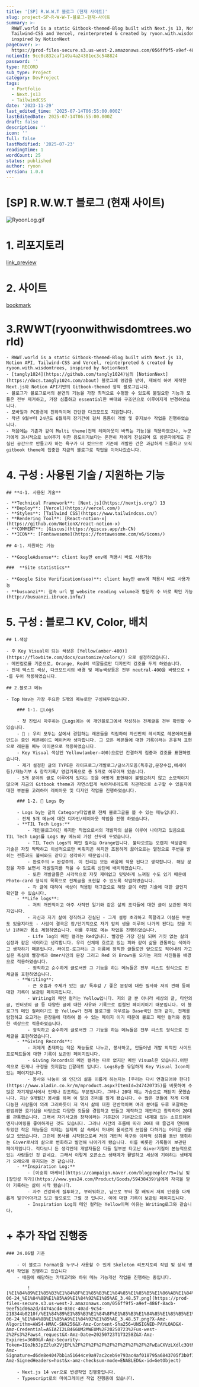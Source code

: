 ```yaml
---
title: '[SP] R.W.W.T 블로그 (현재 사이트)'
slug: project-SP-R-W-W-T-블로그-현재-사이트
summary: >-
  RWWT.world is a static Gitbook-themed-Blog built with Next.js 13, Notion API,
  Tailwind-CSS and Vercel, reinterpreted & created by ryoon.with.wisdomtrees,
  inspired by NotionNext
pageCover: >-
  https://prod-files-secure.s3.us-west-2.amazonaws.com/056ff9f5-a9ef-486f-8acb-9eef51d06a2d/c941078f-e426-4db2-b526-53028e713f1c/%E1%84%83%E1%85%A1%E1%84%8B%E1%85%AE%E1%86%AB%E1%84%85%E1%85%A9%E1%84%83%E1%85%B3.png?X-Amz-Algorithm=AWS4-HMAC-SHA256&X-Amz-Content-Sha256=UNSIGNED-PAYLOAD&X-Amz-Credential=ASIAZI2LB466YDSZW2W3%2F20250723%2Fus-west-2%2Fs3%2Faws4_request&X-Amz-Date=20250723T173140Z&X-Amz-Expires=3600&X-Amz-Security-Token=IQoJb3JpZ2luX2VjEPL%2F%2F%2F%2F%2F%2F%2F%2F%2F%2FwEaCXVzLXdlc3QtMiJIMEYCIQD5hCcOg%2BNLXb9TY4MD2N0Bx0kFO%2FleFXJjkdsDSWwkuQIhAMtnyuTi9tUhGZFpvwvg5j%2FquNsOF9GnJWR9J6LReH3bKv8DCBoQABoMNjM3NDIzMTgzODA1IgwXNIwOLIy010fBjfUq3APVu57mvkfCIN2kJ05gp1CpdyhVUB9uuurUNZbO6CteEEyzlfY1NXRIylKRZb6wG8%2BoF0LcPjJk%2F4MsOWYyLN7qhcWTHFN4vyUd2CGGu6MZfDqsN32rqKGvvV66V2a1gWlKS1xmPuDVWZLejMFikW5bVYOMrzCzJjPkt%2F49xx%2B6%2BGo7Ae0X8AoBU4LZRMXuDRvlWHecqENf584XCylFEevhHqFFXeIC8Uv3TtWGazNen3zMa%2B0Q2QhZhTCuXHthdzVMHudkq4uJE1eP3bDAPp%2BMY5qge8R%2BYOvcQnZH5noqJrm5Ejz%2F8a6hjUuVENJz0%2BgguNUwd2%2BMOTk98X9rcF94Dyk9Y9w6BI1kgIDlx1L43sSHrE0sBn93Wsdog9xGnF3bmqoIdjYPpfN0MH980H%2BOBCbVEc20gZ8j31mwPmtDgle870gbx89QnB54tLN1JLo%2BwTCZhQ7rdfATwHVpALImFBZ7PzKPCWIV8nqsp%2B1Qpf66RiJJPvYvtI%2BryUJnGXne7aHP4ZskY8bEYNfN4Tw%2FNCf2L0XS7VtsabOpfz34ZpmeWfnqVzt7UEysgK%2Fj4WRRoXGL7%2FncpYBHYgiy9IhRXlpkkEXmTOpa7772q1bEJ%2BTgAiQyBHEAIaVNlTCntYTEBjqkAeUA%2FtSNmPmV9p87kxiXQ1N3ujJ0QEHjUkdsU6zSLZQonZ4X3lplnT3HyGCUvrMSaF3uF2zcN%2FEpKN%2FJ5nDl9%2Bxdye2FlrwBdyr%2BtuYhiDZINjpF5wMR%2FBcpQIo%2FhhYUADZiaBex2G39Kpe4E4%2Bcj7noSd4hXJQEicYj%2BXpYy7C7IPaEHgCfMS6BZg0mQ%2F%2BXFUtJ6z3QJvWJPffctX0i%2F3TMdKdl&X-Amz-Signature=718e36fce77be3f29594a440bf7aa5422f246dfd29f37815fbe7ef670291ec81&X-Amz-SignedHeaders=host&x-amz-checksum-mode=ENABLED&x-id=GetObject
notionId: 9cc0c832caf149a4a24381ec3c548824
password: ''
type: RECORD
sub_type: Project
category: DevProject
tags:
  - Portfolio
  - Next.js13
  - TailwindCSS
date: '2023-11-29'
last_edited_time: '2025-07-14T06:55:00.000Z'
lastEditedDate: 2025-07-14T06:55:00.000Z
draft: false
description: ''
icon: ''
full: false
lastModified: '2025-07-23'
readingTime: 1
wordCount: 25
status: published
author: ryoon
version: 1.0.0
---
```

# [SP] R.W.W.T 블로그 (현재 사이트)


![RyoonLog.gif](https://prod-files-secure.s3.us-west-2.amazonaws.com/056ff9f5-a9ef-486f-8acb-9eef51d06a2d/fbd672fa-51ea-4b71-9184-8ec527cd08af/RyoonLog.gif?X-Amz-Algorithm=AWS4-HMAC-SHA256&X-Amz-Content-Sha256=UNSIGNED-PAYLOAD&X-Amz-Credential=ASIAZI2LB466VIWW5ZKG%2F20250723%2Fus-west-2%2Fs3%2Faws4_request&X-Amz-Date=20250723T173252Z&X-Amz-Expires=3600&X-Amz-Security-Token=IQoJb3JpZ2luX2VjEPL%2F%2F%2F%2F%2F%2F%2F%2F%2F%2FwEaCXVzLXdlc3QtMiJHMEUCIFDhGV9lVE%2BHSA2Ck7zT3e5vYZJ5eZ3hXaeBGzFr9spfAiEAzw4D6UlnRUiGw7sI0Qr3C%2BOfu7Q6h0ptATc78J41gUMq%2FwMIGxAAGgw2Mzc0MjMxODM4MDUiDIxXFbaSGiXfdxRPQSrcA9udJyOQ0yWycM4z31lc8qEaR4LYRpaN7I86M3UzMDsw%2FUkVLMGr%2BO5swF2uZKoD%2BAI85rYOr5but8Ofxp4vhvdxUR6Nx8n8CVd0GFWfxSwpi%2FQVQLu%2B5Oi85I4JrwRiSRVhWQXHXbqHJPRJ8%2FsfuNlSfi2XDAlI77ic7v4zOVNAWi%2BdGAo6oyoqML76dAr8p4LmwiMkssFRIFJ0nuuJ2e4n79RJcc5u91Wo6VLX5IeJw5cpP0zfX01f0iWwPX9OBroIsEy2alS4g%2BkwrNWXAlM174uN6Qy58w5j60fBm%2BjWorCz1XgPyAyhqO8rkXr%2BsE0ID0le7nT1tGlWWf%2FnEk%2BFugGIv4QZOEkrbYb32ZY1yA%2FsiV7E9ZzM%2BzbVYR6Kp0ndoR530Ob2nmjDYJfv1XuBhYRNFiepYGqZ%2BcqHHNw1R%2BS%2FAwkZj%2FqiEAEwJU6Jcn%2FIvgcdVh%2FecDT52GyEJxnDoaTQXpKTNE7%2FrgxVxsy2lfONX56XB%2BJ8tbjrsy3g5z2vEBhPGbg%2Bx2R9gXJflrCbGj3Uo7fLTKyvuOaznBtTSg%2BtgLUqFxcUOv5Spg5LXV%2FpV2j%2FM9dwzbYqckt8B9BZqbvDgaMb5Mb83rapdB%2BoMpm6OHh3Y%2FOMJW9MMKq1hMQGOqUB%2Bd73ugPNppAqrT67qsKDpuAGvpxsaOLOcLFHDIqpEkNBJ2dtys0MQ4sxKC2iQQxiHMjeCpRvYXnn59X3olTsTWF0MmpXI7t3D0eXHHPEFPBgbECb5JbYl4qe78qX4TpLqSx6NAtL6NKdi%2BnFaD%2FdrxNa1ZK5kNRv86HJMuiemtFj4vjhRWVUZfTMTS7nKJBNQpbGv%2Bg891cIORQAm4I7BeKNCp0U&X-Amz-Signature=4422d18520341767c53a7d414a628f3378881d972208fdd1cbd5b2a408737849&X-Amz-SignedHeaders=host&x-amz-checksum-mode=ENABLED&x-id=GetObject)


# 1. 리포지토리


[link_preview](https://github.com/ryoon-with-wisdomtrees/ryoon-gitbook-next)


# 2. 사이트


[bookmark](http://ryoonwithwisdomtrees.world)


# 3.RWWT(ryoonwithwisdomtrees.world)

    - RWWT.world is a static Gitbook-themed-Blog built with Next.js 13, Notion API, Tailwind-CSS and Vercel, reinterpreted & created by ryoon.with.wisdomtrees, inspired by NotionNext
    - [tangly1024](https://github.com/tangly1024)님의 [NotionNext](https://docs.tangly1024.com/about) 블로그에 영감을 받아, 재해석 하여 제작한 Next.js와 Notion API기반의 Gitbook-themed 정적 블로그입니다.
    - 블로그가 블로그로서의 본연의 기능을 가장 최적으로 수행할 수 있도록 불필요한 기능과 모듈은 전부 제거하고, 가장 심플하고 essential한 뼈대와 구조만으로 이루어지게 변경하였습니다.
    - 모바일과 PC환경에 친화적이며 간단한 다크모드도 지원합니다.
    - 작년 9월부터 24년도 6월까지 장기간에 걸쳐 틈틈이 개발 및 유지보수 작업을 진행하였습니다.
    - 처음에는 기존과 같이 Multi theme(전체 레이아웃이 바뀌는 기능)을 적용하였으나, 누군가에게 과시적으로 보여주기 위한 용도이기보다는 온전히 저에게 진실되며 또 방문자에게도 진실된 공간으로 만들고자 하는 욕구가 더 컸으므로 기존에 개발한 건은 과감하게 드롭하고 오직 gitbook theme에 집중한 지금의 블로그로 작업을 이어나갔습니다.

# 4. **구성 : 사용된 기술 / 지원하는 기능**


    ## **4-1. 사용된 기술**

    - **Technical Framework**: [Next.js](https://nextjs.org/) 13
    - **Deploy**: [Vercel](https://vercel.com/)
    - **Styles**: [Tailwind CSS](https://www.tailwindcss.cn/)
    - **Rendering Tool**: [React-notion-x](https://github.com/NotionX/react-notion-x)
    - **COMMENT**: [Giscus](https://giscus.app/zh-CN)
    - **ICON**: [Fontawesome](https://fontawesome.com/v6/icons/)

    ## 4-1. 지원하는 기능

    - **GoogleAdsense**: client key만 env에 적용시 바로 사용가능

    ###  **Site statistics**

    - **Google Site Verification(seo)**: client key만 env에 적용시 바로 사용가능
    - **busuanzi**: 접속 url 별 website reading volume과 방문자 수 바로 확인 가능 (http://busuanzi.ibruce.info/)

# 5. 구성 : 블로그 KV, Color, 배치


    ## 1.색상

    - 주 Key Visual이 되는 색상은 [Yellow(amber-400)](https://flowbite.com/docs/customize/colors/) 으로 설정하였습니다.
    - 메인컬로를 기준으로, Orange, Red의 색깔들로만 디자인적 강조를 두게 하였습니다.
    - 전체 텍스트 색상, 다크모드시의 배경 및 메뉴색상등은 전부 neutral-400을 바탕으로 + -를 두어 적용하였습니다.

    ## 2.블로그 메뉴

    - Top Nav는 가장 주요한 5개의 메뉴로만 구성해두었습니다.

        ### 1-1. 🍋Logs

        - 첫 진입시 마주하는 🍋Logs에는 이 개인블로그에서 작성하는 전체글을 전부 확인할 수 있습니다.
        - 🍋 : 우리 모두는 삶에서 경험하는 레몬들을 적립하여 자신만의 레시피로 레몬에이드를 만드는 중인 레몬에이드 메이커라 생각합니다. 그 모든 레몬들에 대한 기록이라는 은유적 표현으로 레몬을 메뉴 아이콘으로 적용하였습니다.
        - Key Visual 색상인 Yellow(amber-400)으로만 간결하게 집중과 강조를 표현하였습니다.
        - 제가 설정한 글의 TYPE은 라이프로그/개발로그/글쓰기모음(독후감,문장수집,에세이 등)/재능기부 & 창작기록/ 영감기록으로 총 5개로 이루어져 있습니다.
        - 5개 분야의 글로 이루어져 있다는 것을 어떻게 표현해야 불필요하지 않고 소모적이지 않으며 지금의 Gitbook theme과 자연스럽게 녹아져내리도록 직관적으로 소구할 수 있을지에 대한 부분을 고려하며 레이아웃 및 디자인 작업을 진행하였습니다.

        ### 1-2. 🍋 Logs By

        - Logs by는 글의 Category타입별로 전체 블로그글을 볼 수 있는 메뉴입니다.
        - 전체 5개 메뉴에 대한 디자인/레이아웃 작업을 진행 하였습니다.
        - **TIL Tech Logs:**
            - 개인블로그이긴 하지만 직업으로서의 개발자의 삶을 이루어 나아가고 있음으로 TIL Tech Logs를 Logs By 메뉴의 가장 선두에 두었습니다.
            - TIL Tech Logs의 메인 컬러는 Orange입니다. 불타오르는 오렌지 색상같이 기술은 자칫 딱딱하고 이성적으로만 비춰지곤 하지만 조용하게 끓어오르는 열정으로 주변을 밝히는 전등과도 불씨와도 같다고 생각하기 때문입니다.
            - 완료주의 > 완성주의. 이 진리는 모든 배움에 적용 된다고 생각합니다. 해당 문장을 자주 보면서 개발일지를 적을 수 있도록 상단에 배치하였습니다.
            - 또한 개발글들은 시각적으로 자칫 재미없고 밋밋하게 느껴질 수도 있기 때문에 Photo-card 형식의 목록으로 전체글을 표현할 수 있도록 작업하였습니다.
            - 각 글에 대하여 색상이 적용된 태그값으로 해당 글이 어떤 기술에 대한 글인지 확인할 수 있습니다.
        - **Life logs**:
            - 저의 개인적이고 아주 사적인 일기와 같은 삶의 조각들에 대한 글이 보관된 페이지입니다.
            - 자신과 자기 삶에 정직하고 진실된 - 그게 설령 초라하고 쪽팔리고 어설픈 부분도 있을지라도 - 사람이 결국은 장/단기적으로 자기 앞의 생을 이루어 나가게 된다는 것을 지난 1년여간 몸소 체험하였습니다. 이를 주제로 메뉴 작업을 진행하였습니다.
            - Life log의 메인 컬러는 Red입니다. 빨강은 가장 진실 되며 거짓 없는 삶의 심장과 같은 색이라고 생각합니다. 우리 신체에 흐르고 있는 피와 같이 삶을 관통하는 색이라고 생각하기 때문입니다. 라이프-로그라는 그 이름에 정직한 글들로만 앞으로도 적어내려 가고 싶은 욕심에 빨강색과 Omer시인의 문장 그리고 Red 와 Brown을 오가는 저의 사진들을 배경으로 적용하였습니다.
            - 정직하고 순수하게 글로서만 그 기능을 하는 메뉴들은 전부 리스트 형식으로 전체글을 표현하였습니다.
        - **Writing**:
            - 큰 호흡과 주제가 있는 글/ 독후감 / 좋은 문장에 대한 필사와 저의 견해 등에 대한 기록이 보관된 페이지입니다.
            - Writing의 메인 컬러는 Yellow입니다. 저의 글 뿐 아니라 세상의 글, 타인의 글, 인터넷의 글 등 다양한 글에 대한 사유와 기록으로 점철된 페이지이기 때문입니다. 이 블로그의 메인 컬러이기도 한 Yellow가 전체 블로그를 아우르는 Base색인 것과 같이, 전체를 탐험하고 오고가는 문장들에 대하여 볼 수 있는 페이지 이기 때문에 블로그 메인 컬러와 동일한 색상으로 적용하였습니다.
            - 정직하고 순수하게 글로서만 그 기능을 하는 메뉴들은 전부 리스트 형식으로 전체글을 표현하였습니다.
        - **Giving Records**:
            - 저에게 존재하는 작은 재능들로 나누고, 봉사하고, 만들어낸 개발 외적인 사이드프로젝트들에 대한 기록이 보관된 페이지입니다.
            - Giving Records의 메인 컬러는 따로 없지만 메인 Visual은 있습니다.어떤 색으로 한계나 규정을 짓지않는 🎨팔레트 입니다. LogsBy중 유일하게 Key Visual Icon이 있는 페이지입니다.
            - 봉사와 나눔이 왜 인간의 삶을 이롭게 하는지는 [우리는 다시 연결되어야 한다](https://www.aladin.co.kr/m/mproduct.aspx?ItemId=247420735)를 비롯하여 수 많은 자기계발서에서 언제나 강조하는 부분입니다. 그러나 20대 때는 가슴으로 깨닫지 못했습니다. 지난 9개월간 봉사를 하며 이 말의 진리를 알게 됐습니다. 수 많은 것들에 작게 다재다능한 사람들이 의례 그러하듯이 저 역시 삶에 대한 전반적이며 여러 분야를 두루 포괄하는 광범위한 호기심을 바탕으로 다양한 것들을 경험하고 만들고 제작하고 제안하고 창작하며 20대를 관통했습니다. 그래서 자기사고와 창작이라는 기준값이 기본값으로 내재돼 있는 소프트웨어 엔지니어링을 좋아하게된 것도 있습니다. 그러나 시간의 흐름에 따라 20대 때 즐겁게 연마해두었던 작은 재능들은 이제는 실제의 삶 속에서 꺼내어 올바르게 쓰임을 다하기는 어려운 생을 살고 있었습니다. 그런데 봉사를 시작함으로써 저의 개인적 욕구와 이타적 성취를 동반 쟁취하는 Giver로서의 삶으로 변화하고 발전해 나아가게 됐습니다. 이를 비롯한 기록들이 보관된 페이지입니다. 적다보니 든 생각인데 개발자들은 다들 일부분 타고난 Giver기질이 본능적으로 있는 사람들인 것 같네요. 그래서 이렇게 오픈소스 생태계가 활발하고 세상에 기여하는 생태계가 오래오래 유지되는 것 같습니다.
        - **Inspiration Log:**
            - [이숭희 마케터](https://campaign.naver.com/blogpeople/?5=)님 및 [장인성 작가](https://www.yes24.com/Product/Goods/59438439)님에게 자극을 받아 기록하는 삶이 시작 됐습니다.
            - 자주 건강하게 질투하고, 부러워하고, 남으로 부터 잘 배워서 저의 인생을 다채롭게 일구어아가고 있고 앞으로도 그럴 것 입니다. 이에 대한 기록이 보관된 페이지입니다.
            - Inspiration Log의 메인 컬러는 Yellow이며 이유는 Writing로그와 같습니다.

# + 추가 작업 진행중


    ### 24.06월 기준

        - 이 블로그 Format을 누구나 사용할 수 있게 Skeleton 리포지토리 작업 및 상세 명세서 작업을 진행하고 있습니다
        - 배움에 해당하는 카테고리와 하위 메뉴 기능개선 작업을 진행하는 중입니다.

            ![%E1%84%89%E1%85%B3%E1%84%8F%E1%85%B3%E1%84%85%E1%85%B5%E1%86%AB%E1%84%89%E1%85%A3%E1%86%BA_2024-06-24_%E1%84%8B%E1%85%A9%E1%84%92%E1%85%AE_3.48.57.png](https://prod-files-secure.s3.us-west-2.amazonaws.com/056ff9f5-a9ef-486f-8acb-9eef51d06a2d/d474acd4-030c-40ad-9c54-218344b0210f/%E1%84%89%E1%85%B3%E1%84%8F%E1%85%B3%E1%84%85%E1%85%B5%E1%86%AB%E1%84%89%E1%85%A3%E1%86%BA_2024-06-24_%E1%84%8B%E1%85%A9%E1%84%92%E1%85%AE_3.48.57.png?X-Amz-Algorithm=AWS4-HMAC-SHA256&X-Amz-Content-Sha256=UNSIGNED-PAYLOAD&X-Amz-Credential=ASIAZI2LB466UM2MWEUM%2F20250723%2Fus-west-2%2Fs3%2Faws4_request&X-Amz-Date=20250723T173258Z&X-Amz-Expires=3600&X-Amz-Security-Token=IQoJb3JpZ2luX2VjEPL%2F%2F%2F%2F%2F%2F%2F%2F%2F%2FwEaCXVzLXdlc3QtMiJHMEUCIBZPRNAIoCeGMaed4O1u%2BA37iH3eEu1ivXwKh3wCSkJQAiEA9eWnDhSjjoyBbRTzbNdHfkApMllDXtf3v2qco7%2Fi6dMq%2FwMIGhAAGgw2Mzc0MjMxODM4MDUiDJoZmU2p1beOtjNPTircA5mHkopDIlTMITtT%2Br4arz3IhAZeBrU7gWE4v2oQoOHg6K03zKpK8NOxtEwQBfQfzVE27T2tCJDBZ9XXY%2FrB%2BpencrxlEs9IfwIYaf%2BGxNFRBLtB%2BYG0hKUsv57cxipa5rsUNFhLVrDK4d82G5rJsIynhAI20Ut16cCl1MNKborwrSlZDelzDkEgunVsRkiBsMo7j34gbD2d5yahE%2B3F0VG5rvP8mbN%2BY4DTN5dbnqwtyhFJOjKWbWkT94A29aD6xHDLfXybJl3oz1Qxev1DF964ntu85pVY22S8LRtlX2si%2BGIhKYnIszZfoVVL%2BK%2FDw7m3Poav5WABly43b%2BFOszKuomkvKmolThKjQVowRgMzlTD9dT5YnW8b5VI80%2B6H0ZWyc6Y3R92NOsS1Fv9sfgd6O8rhzCs%2BNMvzydaMlwfZgb9ct%2Bb8O%2B1GdITFfSQYTawsMNt3DhwfY95LkbzZNbhLrWTsRDkKXiu6q22hjBqGzvWkJTahiToXtjidNiiqzijh3B2jGrJnLErBiXHwUUq1jQBcwx03jFSmj2oU1jo%2BFU2vV31UHc1uG%2BddZjgO1Y%2BsawqUyo0oEB9Ghc%2BatM%2B596ASkXam%2BRF8Z6rZZmHVaigdiKugnJ%2FfME72MOG0hMQGOqUBYQAKXW2DbuyXWUQJ8wFtSrbSdim8opFC73jPGHQRQWWMjYfL01cbdwjFrJDWfa9T%2FqSdqBSiwGBRmg7hQ1PY0bcPLFjXxrVFVs5cK6mdTuhGCkvGWHRb%2BC6rZNpq%2BshxqlvCcbsEUj9fpIaLrXWATl%2FpVc5uplutfGxBgUcD%2Boykbi%2F7vKTc3GAu3q1N%2Ffoi4MjGgvSQXWCFH%2B79nZXnDjxu0Pu%2F&X-Amz-Signature=d6de8e4047bb1a51644ce9a97ac2ceb9e793ac4af018795a6843705f3b0f1737&X-Amz-SignedHeaders=host&x-amz-checksum-mode=ENABLED&x-id=GetObject)

        - Next.js 14 ver으로 변경작업 진행중입니다.
        - Typescript로의 마이그레이션 작업 진행중에 있습니다.

### 

